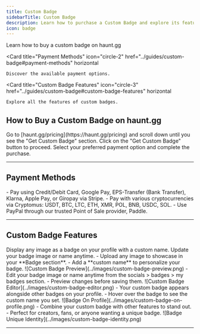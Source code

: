```yaml
---
title: Custom Badge
sidebarTitle: Custom Badge
description: Learn how to purchase a Custom Badge and explore its features
icon: badge
---
```


<div className="mobile-only">
  <Card 
    title="Buy Custom Badge" 
    icon="circle-1" 
    href="../guides/custom-badge#how-to-buy-custom-badge-on-haunt-gg" 
    horizontal
  >
    Learn how to buy a custom badge on haunt.gg
  </Card>

  <Card 
    title="Payment Methods" 
    icon="circle-2" 
    href="../guides/custom-badge#payment-methods" 
    horizontal
  >
    Discover the available payment options.
  </Card>

  <Card 
    title="Custom Badge Features" 
    icon="circle-3" 
    href="../guides/custom-badge#custom-badge-features" 
    horizontal
  >
    Explore all the features of custom badges.
  </Card>
</div>

## How to Buy a Custom Badge on haunt.gg

<Steps>
  <Step title="Visit the Purchase Page">
    Go to [haunt.gg/pricing](https://haunt.gg/pricing) and scroll down until you see the "Get Custom Badge" section.
  </Step>
  <Step title="Click the Buy Button">
    Click on the "Get Custom Badge" button to proceed.
  </Step>
  <Step title="Choose Your Payment Method">
    Select your preferred payment option and complete the purchase.
  </Step>
</Steps>

---

## Payment Methods

<Tabs>
  <Tab title="Stripe">
    - Pay using Credit/Debit Card, Google Pay, EPS-Transfer (Bank Transfer), Klarna, Apple Pay, or Giropay via Stripe.
  </Tab>
  <Tab title="Cryptocurrencies">
    - Pay with various cryptocurrencies via Cryptomus: USDT, BTC, LTC, ETH, XMR, POL, BNB, USDC, SOL.
  </Tab>
  <Tab title="PayPal">
    - Use PayPal through our trusted Point of Sale provider, Paddle.
  </Tab>
</Tabs>

---

## Custom Badge Features

<Note>
Display any image as a badge on your profile with a custom name. Update your badge image or name anytime.
</Note>

<Tabs>
  <Tab title="Badge Appearance">
    - Upload any image to showcase in your **Badge section**.
    - Add a **custom name** to personalize your badge.
    <Frame>
      ![Custom Badge Preview](../images/custom-badge-preview.png)
    </Frame>
  </Tab>
  <Tab title="Badge Editor">
    - Edit your badge image or name anytime from the socials > badges > my badges section.
    - Preview changes before saving them.
    <Frame>
      ![Custom Badge Editor](../images/custom-badge-editor.png)
    </Frame>
  </Tab>
  <Tab title="Display on Profile">
    - Your custom badge appears alongside other badges on your profile.
    - Hover over the badge to see the custom name you set.
    <Frame>
      ![Badge On Profile](../images/custom-badge-on-profile.png)
    </Frame>
  </Tab>
  <Tab title="Unique Identity">
    - Combine your custom badge with other features to stand out.
    - Perfect for creators, fans, or anyone wanting a unique badge.
    <Frame>
      ![Badge Unique Identity](../images/custom-badge-identity.png)
    </Frame>
  </Tab>
</Tabs>

---
